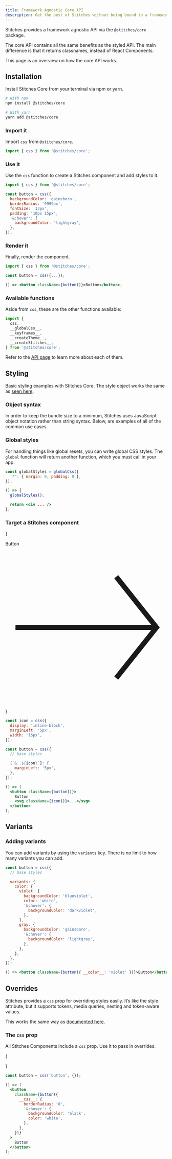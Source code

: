 ```yaml
---
title: Framework Agnostic Core API
description: Get the best of Stitches without being bound to a framework
---
```


Stitches provides a framework agnostic API via the `@stitches/core` package.

The core API contains all the same benefits as the styled API. The main difference is that it returns classnames, instead of React Components.

This page is an overview on how the core API works.

## Installation

Install Stitches Core from your terminal via npm or yarn.

```bash
# With npm
npm install @stitches/core

# With yarn
yarn add @stitches/core
```

### Import it

Import `css` from `@stitches/core`.

```js
import { css } from '@stitches/core';
```

### Use it

Use the `css` function to create a Stitches component and add styles to it.

```jsx line=3-11
import { css } from '@stitches/core';

const button = css({
  backgroundColor: 'gainsboro',
  borderRadius: '9999px',
  fontSize: '13px',
  padding: '10px 15px',
  '&:hover': {
    backgroundColor: 'lightgray',
  },
});
```

### Render it

Finally, render the component.

<Preview>
  <DemoButton />
</Preview>

```jsx line=5
import { css } from '@stitches/core';

const button = css({...});

() => <button className={button()}>Button</button>;
```

### Available functions

Aside from `css`, these are the other functions available:

```jsx
import {
  css,
  __globalCss__,
  __keyframes__,
  __createTheme__,
  __createStitches__,
} from '@stitches/core';
```

Refer to the [API page](/docs/api) to learn more about each of them.

## Styling

Basic styling examples with Stitches Core. The style object works the same as [seen here](/docs/styling).

### Object syntax

In order to keep the bundle size to a minimum, Stitches uses JavaScript object notation rather than string syntax. Below, are examples of all of the common use cases.

### Global styles

For handling things like global resets, you can write global CSS styles. The `global` function will return another function, which you must call in your app.

```jsx line=1-3,6
const globalStyles = globalCss({
  '*': { margin: 0, padding: 0 },
});

() => {
  globalStyles();

  return <div ... />
};
```

### Target a Stitches component

{

<Preview>
  <DemoButton
    css={{
      svg: {
        display: 'inline-block',
        marginLeft: '5px',
        width: '16px',
      },
    }}
  >
    Button
    <svg viewBox="0 0 32 32" fill="none" stroke="currentcolor" strokeWidth="2">
      <path d="M22 6 L30 16 22 26 M30 16 L2 16" />
    </svg>
  </DemoButton>
</Preview>
}

```jsx line=10-12
const icon = css({
  display: 'inline-block',
  marginLeft: '5px',
  width: '16px',
});

const button = css({
  // base styles

  [`& .${icon}`]: {
    marginLeft: '5px',
  },
});

() => (
  <button className={button()}>
    Button
    <svg className={icon()}>...</svg>
  </button>
);
```

## Variants

### Adding variants

You can add variants by using the `variants` key. There is no limit to how many variants you can add.

<Preview>
  <div style={{ display: 'flex', gap: '20px' }}>
    <DemoButton color="violet" />
    <DemoButton color="gray" />
  </div>
</Preview>

```jsx line=4-20,23
const button = css({
  // base styles

  variants: {
    color: {
      violet: {
        backgroundColor: 'blueviolet',
        color: 'white',
        '&:hover': {
          backgroundColor: 'darkviolet',
        },
      },
      gray: {
        backgroundColor: 'gainsboro',
        '&:hover': {
          backgroundColor: 'lightgray',
        },
      },
    },
  },
});

() => <button className={button({ __color__: 'violet' })}>Button</button>;
```

## Overrides

Stitches provides a `css` prop for overriding styles easily. It’s like the style attribute, but it supports tokens, media queries, nesting and token-aware values.

This works the same way as [documented here](/docs/overriding-styles).

### The `css` prop

All Stitches Components include a `css` prop. Use it to pass in overrides.

{

<Preview>
  <DemoButton
    css={{
      borderRadius: '0',
      '&:hover': {
        backgroundColor: 'black',
        color: 'white',
      },
    }}
  />
</Preview>
}

```jsx line=5-13
const button = css('button', {});

() => (
  <button
    className={button({
      __css__: {
        borderRadius: '0',
        '&:hover': {
          backgroundColor: 'black',
          color: 'white',
        },
      },
    })}
  >
    Button
  </button>
);
```
